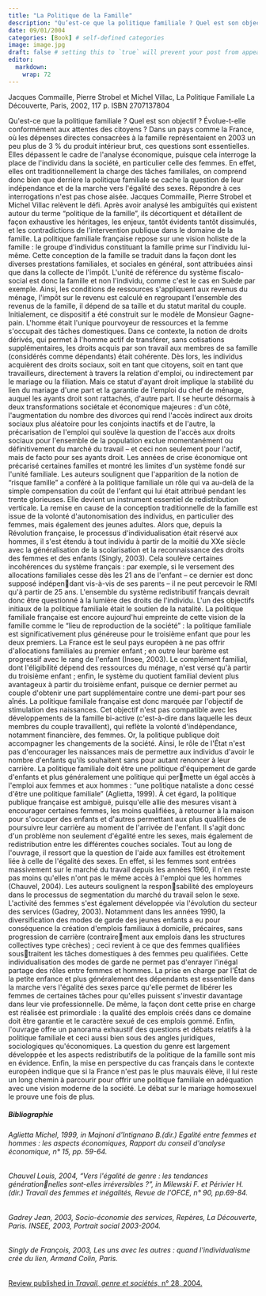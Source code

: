 ```yaml
---
title: "La Politique de la Famille"
description: "Qu’est-ce que la politique familiale ? Quel est son objectif ? Évolue-t-elle conformément aux attentes des citoyens? ..."
date: 09/01/2004
categories: [Book] # self-defined categories
image: image.jpg
draft: false # setting this to `true` will prevent your post from appearing on your listing page until you're ready!
editor: 
  markdown: 
    wrap: 72
---
```


Jacques Commaille, Pierre Strobel et Michel Villac, La Politique
Familiale La Découverte, Paris, 2002, 117 p.
ISBN 2707137804

Qu\'est-ce que la politique familiale ? Quel est son objectif ? Évolue-t-elle conformément aux attentes 
des citoyens ? Dans un pays comme la France, où les dépenses directes consacrées à la famille représentaient en 2003 un peu plus de 3 % du produit intérieur brut, ces questions sont essentielles. Elles dépassent le cadre de l\'analyse économique, puisque cela interroge la place de l\'individu dans la société, en particulier celle des femmes. En effet, elles ont traditionnellement la charge des tâches familiales, on comprend donc bien que derrière la politique familiale se cache la question de leur indépendance et de la marche vers l\'égalité des sexes. Répondre à ces interrogations n\'est pas chose aisée. Jacques Commaille, Pierre Strobel et Michel Villac relèvent le défi. Après avoir analysé les ambiguïtés qui existent autour du terme "politique de la famille", ils décortiquent et détaillent de façon exhaustive les héritages, les enjeux, tantôt évidents tantôt dissimulés, et les contradictions de l\'intervention publique dans le domaine de la famille. La politique familiale française repose sur une vision holiste de la famille : le groupe d\'individus constituant la famille prime sur l\'individu lui-même. Cette conception de la famille se traduit dans la façon dont les diverses prestations familiales, et sociales en général, sont attribuées ainsi que dans la collecte de l\'impôt. L\'unité de référence du système fiscalo-social est donc la famille et non l\'individu, comme c\'est le cas en Suède par exemple. Ainsi, les conditions de ressources s\'appliquent aux revenus du ménage, l\'impôt sur le revenu est calculé en regroupant l\'ensemble des revenus de la famille, il dépend de sa taille et du statut marital du couple. Initialement, ce dispositif a été construit sur le modèle de Monsieur Gagne-pain. L\'homme était l\'unique pourvoyeur de ressources et la femme s\'occupait des tâches domestiques. Dans ce contexte, la notion de droits dérivés, qui permet à l\'homme actif de transférer, sans cotisations supplémentaires, les droits acquis par son travail aux membres de sa famille (considérés comme dépendants) était cohérente. Dès lors, les individus acquièrent des droits sociaux, soit en tant que citoyens, soit en tant que travailleurs, directement à travers la relation d\'emploi, ou indirectement par le mariage ou la filiation. Mais ce statut d\'ayant droit implique la stabilité du lien du mariage d\'une part et la garantie de l\'emploi du chef de ménage, auquel les ayants droit sont rattachés, d\'autre part. Il se heurte désormais à deux transformations sociétale et économique majeures : d\'un côté, l\'augmentation du nombre des divorces qui rend l\'accès indirect aux droits sociaux plus aléatoire pour les conjoints inactifs et de l\'autre, la précarisation de l\'emploi qui soulève la question de l\'accès aux droits sociaux pour l\'ensemble de la population exclue momentanément ou définitivement du marché du travail -- et ceci non seulement pour l\'actif, mais de facto pour ses ayants droit. Les années de crise économique ont précarisé certaines familles et montré les limites d\'un système fondé sur l\'unité familiale. Les auteurs soulignent que l\'apparition de la notion de "risque famille" a conféré à la politique familiale un rôle qui va au-delà de la simple compensation du coût de l\'enfant qui lui était attribué pendant les trente glorieuses. Elle devient un instrument essentiel de redistribution verticale. La remise en cause de la conception traditionnelle de la famille est issue de la volonté d\'autonomisation des individus, en particulier des femmes, mais également des jeunes adultes. Alors que, depuis la Révolution française, le processus d\'individualisation était réservé aux hommes, il s\'est étendu à tout individu à partir de la moitié du XXe siècle avec la généralisation de la scolarisation et la reconnaissance des droits des femmes et des enfants (Singly, 2003). Cela soulève certaines incohérences du système français : par exemple, si le versement des allocations familiales cesse dès les 21 ans de l\'enfant -- ce dernier est donc supposé indépendant vis-à-vis de ses parents -- il ne peut percevoir le RMI qu\'à partir de 25 ans. L\'ensemble du système redistributif français devrait donc être questionné à la lumière des droits de l\'individu. 
L\'un des objectifs initiaux de la politique familiale était le soutien de la natalité. La politique familiale française est encore aujourd\'hui empreinte de cette vision de la famille comme le "lieu de reproduction de la société" : la politique familiale est significativement plus généreuse pour le troisième enfant que pour les deux premiers. La France est le seul pays européen à ne pas offrir d\'allocations familiales au premier enfant ; en outre leur barème est progressif avec le rang de l\'enfant (Insee, 2003). Le complément familial, dont l\'éligibilité dépend des ressources du ménage, n\'est versé qu\'à partir du troisième enfant ; enfin, le système du quotient familial devient plus avantageux à partir du troisième enfant, puisque ce dernier permet au couple d\'obtenir une part supplémentaire contre une demi-part pour ses aînés. La politique familiale française est donc marquée par l\'objectif de stimulation des naissances. Cet objectif n\'est pas compatible avec les développements de la famille bi-active (c\'est-à-dire dans laquelle les deux membres du couple travaillent), qui reflète la volonté d\'indépendance, notamment financière, des femmes. Or, la politique publique doit accompagner les changements de la société. Ainsi, le rôle de l\'État n\'est pas d\'encourager les naissances mais de permettre aux individus d\'avoir le nombre d\'enfants qu\'ils souhaitent sans pour autant renoncer à leur carrière. La politique familiale doit être une politique d\'équipement de garde d\'enfants et plus généralement une politique qui permette un égal accès à l\'emploi aux femmes et aux hommes : "une politique nataliste a donc cessé d\'être une politique familiale" (Aglietta, 1999). À cet égard, la politique publique française est ambiguë, puisqu\'elle allie des mesures visant à encourager certaines femmes, les moins qualifiées, à retourner à la maison pour s\'occuper des enfants et d\'autres permettant aux plus qualifiées de poursuivre leur carrière au moment de l\'arrivée de l\'enfant. Il s\'agit donc d\'un problème non seulement d\'égalité entre les sexes, mais également de redistribution entre les différentes couches sociales. Tout au long de l\'ouvrage, il ressort que la question de l\'aide aux familles est étroitement liée à celle de l\'égalité des sexes. En effet, si les femmes sont entrées massivement sur le marché du travail depuis les années 1960, il n\'en reste pas moins qu\'elles n\'ont pas le même accès à l\'emploi que les hommes (Chauvel, 2004). Les auteurs soulignent la responsabilité des employeurs dans le processus de segmentation du marché du travail selon le sexe. L\'activité des femmes 
s\'est également développée via l\'évolution du secteur des services (Gadrey, 2003). Notamment dans les années 1990, la diversification des modes de garde des jeunes enfants a eu pour conséquence la création d\'emplois familiaux à domicile, précaires, sans progression de carrière (contrairement aux emplois dans les structures collectives type crèches) ; ceci revient à ce que des femmes qualifiées soustraitent les tâches domestiques à des femmes peu qualifiées. Cette individualisation des modes de garde ne permet pas d\'enrayer l\'inégal partage des rôles entre femmes et hommes. La prise en charge par l\'État de la petite enfance et plus généralement des dépendants est essentielle dans la marche vers l\'égalité des sexes parce qu\'elle permet de libérer les femmes de certaines tâches pour qu\'elles puissent s\'investir davantage dans leur vie professionnelle. De même, la façon dont cette prise en charge est réalisée est primordiale : la qualité des emplois créés dans ce domaine doit être garantie et le caractère sexué de ces emplois gommé. Enfin, l\'ouvrage offre un panorama exhaustif des questions et débats relatifs à la politique familiale et ceci aussi bien sous des angles juridiques, sociologiques qu\'économiques. La question du genre est largement développée et les aspects redistributifs de la politique de la famille sont mis en évidence. Enfin, la mise en perspective du cas français dans le contexte européen indique que si la France n\'est pas le plus mauvais élève, il lui reste un long chemin à parcourir pour offrir une politique familiale en adéquation avec une vision moderne de la société. Le débat sur le mariage homosexuel le prouve une fois de plus. 

##### Bibliographie

###### Aglietta Michel, 1999, in Majnoni d\'Intignano B.(dir.) Egalité entre femmes et hommes : les aspects économiques, Rapport du conseil d\'analyse économique, n° 15, pp. 59-64. 

###### Chauvel Louis, 2004, "Vers l\'égalité de genre : les tendances générationnelles sont-elles irréversibles ?", in Milewski F. et Périvier H.(dir.) Travail des femmes et inégalités, Revue de l\'OFCE, n° 90, pp.69-84. 

###### Gadrey Jean, 2003, Socio-économie des services, Repères, La Découverte, Paris. INSEE, 2003, Portrait social 2003-2004.

###### Singly de François, 2003, Les uns avec les autres : quand l\'individualisme crée du lien, Armand Colin, Paris. 

[Review published in *Travail, genre et sociétés,* n° 28,
2004.](review.pdf)
